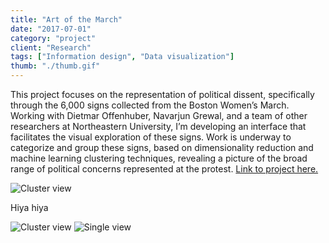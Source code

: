 ```yaml
---
title: "Art of the March"
date: "2017-07-01"
category: "project"
client: "Research"
tags: ["Information design", "Data visualization"]
thumb: "./thumb.gif"
---
```


This project focuses on the representation of political dissent, specifically through the 6,000 signs collected from the Boston Women’s March. Working with Dietmar Offenhuber, Navarjun Grewal, and a team of other researchers at Northeastern University, I’m developing an interface that facilitates the visual exploration of these signs. Work is underway to categorize and group these signs, based on dimensionality reduction and machine learning clustering techniques, revealing a picture of the broad range of political concerns represented at the protest. [Link to project here.](http://www.artofthemarch.boston/)

![Cluster view](1.cluster-2.jpeg "Clustering signs by thematic similarity")

Hiya hiya 

![Cluster view](1.cluster-2.jpeg "Alternative cluster view")
![Single view](2.single.jpeg)